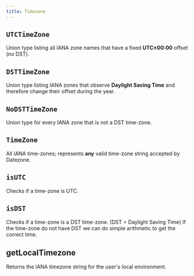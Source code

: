 ```yaml
---
title: Timezone
---
```


## `UTCTimeZone`

Union type listing all IANA zone names that have a fixed **UTC±00:00** offset (no DST).

<CodeExample file="reference/timezone/UTCTimeZone.ts" name="UTCTimeZone" />

## `DSTTimeZone`

Union type listing IANA zones that observe **Daylight Saving Time** and therefore change their offset during the year.

<CodeExample file="reference/timezone/DSTTimeZone.ts" name="DSTTimeZone" />

## `NoDSTTimeZone`

Union type for every IANA zone that is not a DST time-zone.

<CodeExample file="reference/timezone/NoDSTTimeZone.ts" name="NoDSTTimeZone" />

## `TimeZone`

All IANA time-zones; represents **any** valid time-zone string accepted by Datezone.

<CodeExample file="reference/timezone/TimeZone.ts" name="TimeZone" />

## `isUTC`

Checks if a time-zone is UTC.

<CodeExample file="reference/timezone/isUTC.ts" name="isUTC" />

## `isDST`

Checks if a time-zone is a DST time-zone. (DST = Daylight Saving Time)
If the time-zone do not have DST we can do simple arithmetic to get the correct time.

<CodeExample file="reference/timezone/isDST.ts" name="isDST" />

## getLocalTimezone

Returns the IANA timezone string for the user's local environment.

<CodeExample file="reference/timezone/getLocalTimezone.ts" name="getLocalTimezone" />
